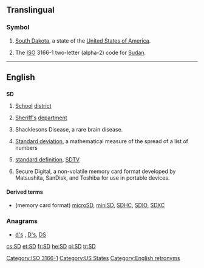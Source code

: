 {{also|s.d.|S.D.|.sd}}
==Translingual==

===Symbol===
{{infl|mul|symbol}}
# {{US}} [[South Dakota]], a state of the [[United States of America]].
# The [[ISO]] 3166-1 two-letter (alpha-2) code for [[Sudan]].

[[Category:ISO 3166-1]]
[[Category:US States]]

----
==English==

==={{initialism}}===
'''SD'''
# [[school|School]] [[district]]
# {{law enforcement}} [[sheriff|Sheriff's]] [[department]]
# {{medical}} Shacklesons Disease, a rare brain disease.
# {{mathematics}} [[standard deviation|Standard deviation]], a mathematical measure of the spread of a list of numbers
# {{television}} [[standard definition]], [[SDTV]]
# Secure Digital, a non-volatile memory card format developed by Matsushita, SanDisk, and Toshiba for use in portable devices.

====Derived terms====
* (memory card format) [[microSD]], [[miniSD]], [[SDHC]], [[SDIO]], [[SDXC]]

===Anagrams===
* [[d's#English|d's]] , [[D's#English|D's]], [[DS#English|DS]]

[[Category:English retronyms]]

[[cs:SD]]
[[et:SD]]
[[fr:SD]]
[[he:SD]]
[[pl:SD]]
[[tr:SD]]